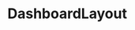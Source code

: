 # DashboardLayout


<Playground>
    <DashboardLayout bg='gray.50' p='20px'>
        <TableBlock
            fontSize='16px'
            head={['Name', 'Surname', 'Age']}
            rows={[
                ['Fugiat in cillum qui occaecat fugiat aliqua duis ipsum anim deserunt. ', 'Surname', '23'],
                ['John', 'Surname', '21'],
                ['Jim', 'Surname', '23'],
            ]}
        />
    </DashboardLayout>
</Playground>


